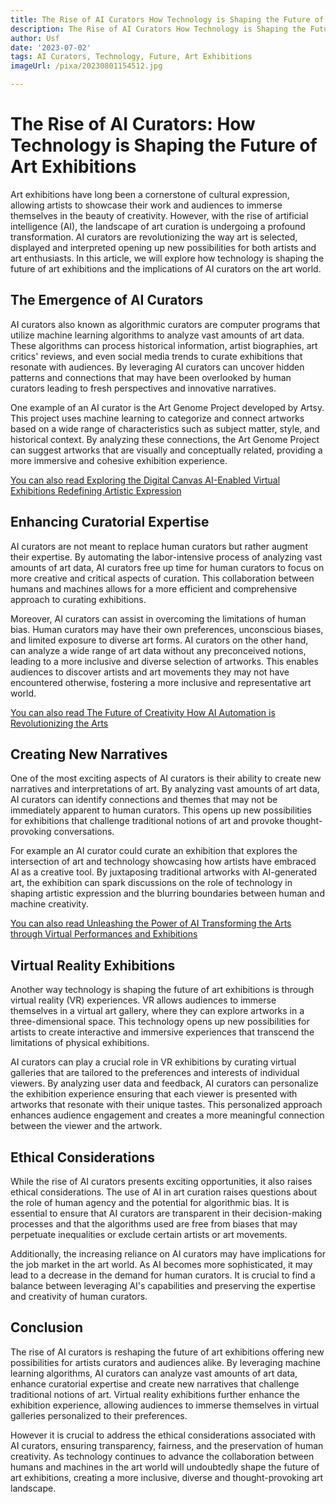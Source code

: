```yaml
---
title: The Rise of AI Curators How Technology is Shaping the Future of Art Exhibitions
description: The Rise of AI Curators How Technology is Shaping the Future of Art Exhibitions
author: Usf
date: '2023-07-02'
tags: AI Curators, Technology, Future, Art Exhibitions
imageUrl: /pixa/20230801154512.jpg

---
```

# The Rise of AI Curators: How Technology is  Shaping the Future of Art Exhibitions

Art exhibitions  have long been a cornerstone of cultural  expression,  allowing  artists to showcase their work and audiences to immerse themselves in the beauty of  creativity. However, with the rise of artificial  intelligence (AI), the landscape  of art curation is  undergoing a  profound transformation. AI  curators are revolutionizing the way art is selected, displayed and interpreted opening up new possibilities for both artists and art enthusiasts. In this article, we will explore  how  technology is shaping the future of art exhibitions and the implications of AI curators on the art world.

## The Emergence of AI  Curators

AI curators also known as  algorithmic  curators are computer programs that utilize machine learning algorithms to analyze vast  amounts of art data. These algorithms can process historical  information, artist biographies, art critics' reviews, and even social media  trends to curate exhibitions that resonate with audiences. By leveraging AI curators can uncover hidden patterns and connections that may have been overlooked by human curators leading to fresh perspectives and innovative narratives.

One example of an AI curator is the Art Genome  Project developed by Artsy. This project  uses  machine learning to categorize  and connect artworks based on a wide range of characteristics such as subject matter, style, and  historical context. By  analyzing these connections, the Art Genome Project can suggest artworks that are visually and conceptually related, providing a more immersive  and  cohesive exhibition experience.

[You can  also read  Exploring the Digital Canvas AI-Enabled Virtual Exhibitions Redefining Artistic Expression](Exploring%20the%20Digital%20Canvas%20AI-Enabled%20Virtual%20Exhibitions%20Redefining%20Artistic%20Expression)


## Enhancing Curatorial Expertise

AI curators are not meant to replace human curators but rather augment their expertise. By automating the  labor-intensive process of analyzing vast amounts of art data, AI curators free  up  time for  human curators to focus  on more creative  and critical aspects of curation. This collaboration between humans and machines allows for a more efficient  and comprehensive approach to curating exhibitions.

Moreover, AI curators can assist  in overcoming the limitations of human bias. Human curators may have their own preferences, unconscious biases, and limited exposure to diverse art forms. AI curators on the other hand, can analyze a wide range of art data without any preconceived notions, leading to a more inclusive and diverse selection of artworks. This enables audiences to discover  artists and art movements they may not have encountered otherwise, fostering a more inclusive and representative art world.

[You can also read The Future of Creativity How AI Automation is Revolutionizing  the Arts](The%20Future%20of%20Creativity%20How%20AI%20Automation%20is%20Revolutionizing%20the%20Arts)


## Creating New Narratives

One of the most exciting aspects of AI curators is their ability to create new narratives and  interpretations of art. By analyzing vast amounts of art data,  AI curators can identify connections and themes that may not be  immediately apparent to human curators. This opens up new possibilities for exhibitions that  challenge traditional notions of art and provoke thought-provoking conversations.

For example  an AI curator could curate an exhibition that explores the intersection of art and technology showcasing how artists  have embraced AI as a  creative tool. By juxtaposing traditional  artworks with AI-generated art, the exhibition can spark discussions on  the role of technology in shaping artistic expression and the blurring boundaries between human and machine creativity.

[You can also read Unleashing the Power of AI Transforming the Arts through Virtual Performances and  Exhibitions](Unleashing%20the%20Power%20of%20AI%20Transforming%20the%20Arts%20through%20Virtual%20Performances%20and%20Exhibitions)


## Virtual Reality Exhibitions

Another way  technology is shaping the  future of art  exhibitions is through virtual  reality (VR) experiences. VR allows audiences to immerse themselves in a virtual art gallery, where they can explore artworks in a three-dimensional space. This technology opens  up  new possibilities for  artists to create interactive and immersive experiences that transcend the limitations of physical exhibitions.

AI curators can play a crucial role in VR exhibitions by curating virtual galleries that are tailored to the preferences and interests of  individual viewers. By analyzing  user data and feedback, AI curators can  personalize the exhibition experience ensuring that each viewer is presented with  artworks that resonate with their unique tastes. This personalized approach enhances audience engagement and creates a more meaningful connection between  the viewer and  the artwork.

## Ethical Considerations

While  the rise of AI curators presents exciting opportunities, it also raises ethical considerations. The use of AI in art curation raises questions about the role  of human agency and the potential for algorithmic bias. It is essential  to  ensure  that AI curators are transparent in their decision-making processes and that the algorithms used are  free from biases that  may perpetuate inequalities or  exclude certain  artists or  art movements.

Additionally, the increasing reliance on AI curators may have implications for the job market in the  art  world. As AI becomes  more sophisticated, it may lead  to a decrease in the demand for human curators. It is crucial to find a balance between leveraging AI's capabilities and preserving the expertise  and creativity of human  curators.

## Conclusion

The rise  of AI curators is reshaping the future of  art exhibitions offering new possibilities for  artists curators and audiences alike. By leveraging  machine learning algorithms, AI curators can analyze vast amounts of art data, enhance curatorial expertise and  create new  narratives that challenge traditional  notions of art. Virtual reality exhibitions further enhance the exhibition experience,  allowing audiences to immerse themselves in virtual galleries personalized to their preferences.

However it is crucial to  address the ethical considerations associated with AI curators, ensuring transparency, fairness, and the preservation of  human creativity. As technology continues to advance the  collaboration between humans and machines in  the art world will undoubtedly shape  the future of art exhibitions, creating a more inclusive, diverse and thought-provoking art landscape.